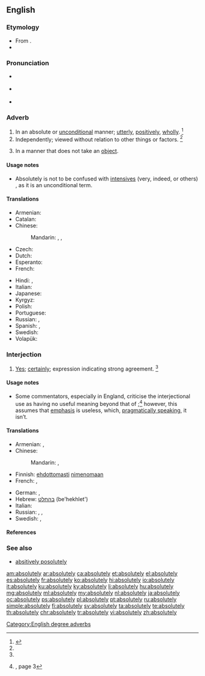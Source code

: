 ==English==

===Etymology===
* From {{etyl|enm|en}}.
* {{suffix|absolute|ly}}

===Pronunciation===
* {{a|UK}} {{IPA|/æb.səˈluːt.li/}}
* {{a|US}} {{IPA|/ˌæb.səˈlut.li/|/ˈæb.səˌlut.li/}}
* {{audio|en-us-absolutely.ogg|Audio (US)}}

===Adverb===
{{en-adv|-}}

# In an absolute or [[unconditional]] manner; [[utterly]], [[positively]], [[wholly]]. {{defdate|First attested around 1350 to 1470.}}<ref name=SOED>{{reference-book | last =| first = | authorlink =  | coauthors =  | editor =Brown, Lesley  | others =  | title = The Shorter Oxford English Dictionary | origdate =  | origyear = 1933| origmonth =  | url =  | format =  | accessdate =  | accessyear =  | accessmonth =  | edition = 5th | date =  | year =2003| month =  | publisher =Oxford University Press  | location =Oxford, UK | language =  | id =  | doi = | isbn =978-0-19-860575-7 | lccn = | ol = | pages =9| chapter =  | chapterurl =  | quote =}}</ref>
# Independently; viewed without relation to other things or factors. {{defdate|First attested around 1350 to 1470.}}<ref name=SOED/>
# {{context|grammar|lang=en}} In a manner that does not take an [[object]].

====Usage notes====
* Absolutely is not to be confused with [[intensive]]s (very, indeed, or others) , as it is an unconditional term.

====Translations====
{{trans-top|in an absolute manner}}
* Armenian: {{t|hy|անպայման|tr=anpayman}}
* Catalan: {{t+|ca|absolutament}}
* Chinese:
*: Mandarin: {{t+|cmn|絕對|alt=絕對地|sc=Hani}}, {{t+|cmn|绝对|tr=juéduì de|alt=绝对地|sc=Hani}}, {{t+|cmn|完全|tr=wánquán de|alt=完全地|sc=Hani}}
* Czech: {{t+|cs|naprosto}}
* Dutch: {{t+|nl|absoluut}}
* Esperanto: {{t|eo|nepre}}
* French: {{t+|fr|absolument}}
{{trans-mid}}
* Hindi: {{t|hi|बिलकुल}}, {{t|hi|बिल्कुल}}
* Italian: {{t+|it|assolutamente}}
* Japanese: {{t+|ja|絶対|alt=絶対に|tr=ぜったいに, zettai ni}}
* Kyrgyz: {{t+|ky|абсолюттуу|tr=absoljuttuu}}
* Polish: {{t+|pl|absolutnie}}
* Portuguese: {{t+|pt|absolutamente}}
* Russian: {{t+|ru|совершенно|tr=soveršénno}}, {{t+|ru|абсолютно|tr=absoljútno}}
* Spanish: {{t+|es|totalmente}}, {{t+|es|absolutamente}}
* Swedish: {{t+|sv|absolut}}
* Volapük: {{t+|vo|go}}
{{trans-bottom}}

{{trans-top|independently; viewed without relation to other things or factors}}
{{trans-mid}}
{{trans-bottom}}

{{trans-top|in a manner that does not take an object}}
{{trans-mid}}
{{trans-bottom}}

===Interjection===
{{en-interj}}

# [[yes|Yes]]; [[certainly]]; expression indicating strong agreement. {{defdate|First attested around 1350 to 1470.}}<ref name=SOED/>

====Usage notes====
* Some commentators, especially in England, criticise the interjectional use as having no useful meaning beyond that of {{term|yes|lang=en}};<ref name="SLE-usage">{{R:She Literally Exploded}}, page 3</ref> however, this assumes that [[emphasis]] is useless, which, [[pragmatics|pragmatically speaking]], it isn’t.

====Translations====
{{trans-top|yes; certainly}}
* Armenian: {{t|hy|իհարկե|tr=iharke}}, {{t|hy|աչքիս վրա|tr=ačk’is vra}}
* Chinese:
*: Mandarin: {{t|cmn|當然|sc=Hani}}, {{t+|cmn|当然|tr=dāngrán|sc=Hani}}
* Finnish: [[ehdottomasti]] [[nimenomaan]]
* French: {{t+|fr|absolument}}, {{qualifier|Quebec, informal}} {{t+|fr|mets-en}}
{{trans-mid}}
* German: {{t+|de|allerdings}}, {{t|de|aber hallo}}
* Hebrew: [[בהחלט]] (be'hekhlet')
* Italian: {{t+|it|assolutamente}}
* Russian: {{t+|ru|конечно|tr=konéšno}}, {{t+|ru|точно|tr=tóčno}}, {{t+|ru|именно|tr=ímenno}}
* Swedish: {{t+|sv|absolut}}, {{t+|sv|definitivt}}
{{trans-bottom}}

====References====
<references/>

===See also===
* [[absitively posolutely]]

[[Category:English degree adverbs]]

[[am:absolutely]]
[[ar:absolutely]]
[[ca:absolutely]]
[[et:absolutely]]
[[el:absolutely]]
[[es:absolutely]]
[[fr:absolutely]]
[[ko:absolutely]]
[[hi:absolutely]]
[[io:absolutely]]
[[it:absolutely]]
[[ku:absolutely]]
[[ky:absolutely]]
[[li:absolutely]]
[[hu:absolutely]]
[[mg:absolutely]]
[[ml:absolutely]]
[[my:absolutely]]
[[nl:absolutely]]
[[ja:absolutely]]
[[oc:absolutely]]
[[ps:absolutely]]
[[pl:absolutely]]
[[pt:absolutely]]
[[ru:absolutely]]
[[simple:absolutely]]
[[fi:absolutely]]
[[sv:absolutely]]
[[ta:absolutely]]
[[te:absolutely]]
[[th:absolutely]]
[[chr:absolutely]]
[[tr:absolutely]]
[[vi:absolutely]]
[[zh:absolutely]]